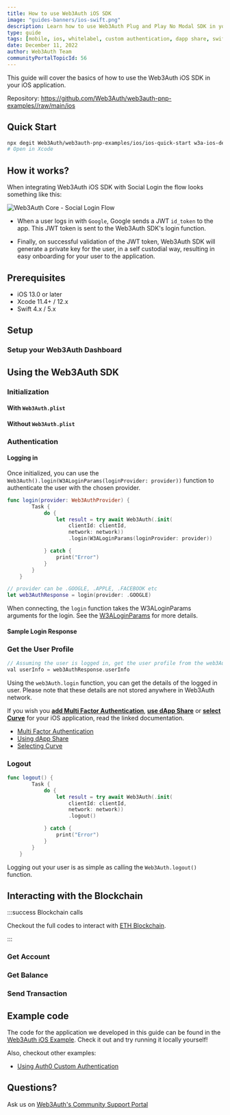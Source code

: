 ```yaml
---
title: How to use Web3Auth iOS SDK
image: "guides-banners/ios-swift.png"
description: Learn how to use Web3Auth Plug and Play No Modal SDK in your iOS app
type: guide
tags: [mobile, ios, whitelabel, custom authentication, dapp share, swift]
date: December 11, 2022
author: Web3Auth Team
communityPortalTopicId: 56
---
```



<SEO
  title="How to use Web3Auth iOS SDK"
  description="Learn how to use Web3Auth Plug and Play No Modal SDK in your iOS application"
  image="https://web3auth.io/docs/guides-banners/ios-swift.png"
  slug="/guides/ios"
/>

This guide will cover the basics of how to use the Web3Auth iOS SDK in your iOS application.

Repository: https://github.com/Web3Auth/web3auth-pnp-examples//raw/main/ios

## Quick Start

```bash
npx degit Web3Auth/web3auth-pnp-examples/ios/ios-quick-start w3a-ios-demo
# Open in Xcode
```

## How it works?

When integrating Web3Auth iOS SDK with Social Login the flow looks something like this:

![Web3Auth Core - Social Login Flow](/images/implicit-flow.svg)

- When a user logs in with `Google`, Google sends a JWT `id_token` to the app. This JWT token is
  sent to the Web3Auth SDK's login function.

- Finally, on successful validation of the JWT token, Web3Auth SDK will generate a private key for
  the user, in a self custodial way, resulting in easy onboarding for your user to the application.

## Prerequisites

<Web3AuthPrerequisites />

- iOS 13.0 or later
- Xcode 11.4+ / 12.x
- Swift 4.x / 5.x

## Setup

### Setup your Web3Auth Dashboard

<SetupWeb3AuthDashboard />

## Using the Web3Auth SDK

<Installation />

### Initialization

#### With `Web3Auth.plist`

<PlistInitialization />

#### Without `Web3Auth.plist`

<Initialization />

### Authentication

#### Logging in

Once initialized, you can use the `Web3Auth().login(W3ALoginParams(loginProvider: provider))`
function to authenticate the user with the chosen provider.

```swift
func login(provider: Web3AuthProvider) {
        Task {
            do {
                let result = try await Web3Auth(.init(
                    clientId: clientId,
                    network: network))
                    .login(W3ALoginParams(loginProvider: provider))

            } catch {
                print("Error")
            }
        }
    }

// provider can be .GOOGLE, .APPLE, .FACEBOOK etc
let web3AuthResponse = login(provider: .GOOGLE)
```

When connecting, the `login` function takes the W3ALoginParams arguments for the login. See the
[W3ALoginParams](/sdk/pnp/ios/usage#arguments) for more details.

#### Sample Login Response

<IosResponse />

### Get the User Profile

```swift
// Assuming the user is logged in, get the user profile from the web3AuthResponse
val userInfo = web3AuthResponse.userInfo
```

Using the `web3Auth.login` function, you can get the details of the logged in user. Please note that
these details are not stored anywhere in Web3Auth network.

If you wish you **[add Multi Factor Authentication](/sdk/pnp/ios/mfa)**,
**[use dApp Share](/sdk/pnp/ios/dapp-share)** or
**[select Curve](/sdk/pnp/ios/usage#selecting-curve)** for your iOS application, read the linked
documentation.

- [Multi Factor Authentication](/sdk/pnp/ios/mfa)
- [Using dApp Share](/sdk/pnp/ios/dapp-share)
- [Selecting Curve](/sdk/pnp/ios/usage#selecting-curve)

### Logout

```swift
func logout() {
        Task {
            do {
                let result = try await Web3Auth(.init(
                    clientId: clientId,
                    network: network))
                    .logout()

            } catch {
                print("Error")
            }
        }
    }
```

Logging out your user is as simple as calling the `Web3Auth.logout()` function.

## Interacting with the Blockchain

:::success Blockchain calls

Checkout the full codes to interact with [ETH Blockchain](/connect-blockchain/evm/ethereum/ios).

:::

### Get Account

<PrepareAccount />

### Get Balance

<FetchBalance />

### Send Transaction

<SendTransaction />

## Example code

The code for the application we developed in this guide can be found in the
[Web3Auth iOS Example](https://github.com/Web3Auth/web3auth-pnp-examples/tree/main/ios). Check it
out and try running it locally yourself!

Also, checkout other examples:

- [Using Auth0 Custom Authentication](https://github.com/Web3Auth/web3auth-pnp-examples/tree/main/ios/ios-auth0-example)

## Questions?

Ask us on [Web3Auth's Community Support Portal](https://web3auth.io/community)
